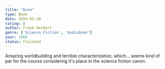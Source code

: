 ```yaml
---
title: "Dune"
type: Book
date: 2020-05-20
rating: 8
author: Frank Herbert
genre: ['Science Fiction', 'Audiobook']
year: 1965
status: Finished
---
```


Amazing worldbuilding and terrible characterization, which... seems kind of par for the course considering it's place in the science fiction canon.
